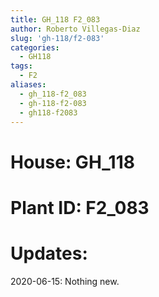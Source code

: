 ```yaml
---
title: GH_118 F2_083
author: Roberto Villegas-Diaz
slug: 'gh-118/f2-083'
categories:
  - GH118
tags:
  - F2
aliases:
  - gh_118-f2_083
  - gh-118-f2-083
  - gh118-f2083
---
```


# **House**: GH_118
# **Plant ID**: F2_083
# **Updates**: 
2020-06-15: Nothing new.
